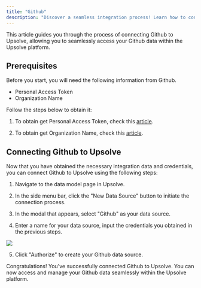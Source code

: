 ```yaml
---
title: "Github"
description: "Discover a seamless integration process! Learn how to connect Github to Upsolve effortlessly for streamlined transactions."
---
```


This article guides you through the process of connecting Github to Upsolve, allowing you to seamlessly access your Github data within the Upsolve platform.

## Prerequisites

Before you start, you will need the following information from Github.

- Personal Access Token
- Organization Name

Follow the steps below to obtain it:

1. To obtain get Personal Access Token, check this [article](https://docs.github.com/en/authentication/keeping-your-account-and-data-secure/managing-your-personal-access-tokens#creating-a-personal-access-token-classic).

2. To obtain get Organization Name, check this [article](https://docs.github.com/en/account-and-profile/setting-up-and-managing-your-personal-account-on-github/managing-your-membership-in-organizations/accessing-an-organization).

## Connecting Github to Upsolve

Now that you have obtained the necessary integration data and credentials, you can connect Github to Upsolve using the following steps:

1. Navigate to the data model page in Upsolve.

2. In the side menu bar, click the "New Data Source" button to initiate the connection process.

3. In the modal that appears, select "Github" as your data source.

4. Enter a name for your data source, input the credentials you obtained in the previous steps.

<img src="https://cdn.peaka.com/integrations/github-1.png" />

5. Click "Authorize" to create your Github data source.

Congratulations! You've successfully connected Github to Upsolve. You can now access and manage your Github data seamlessly within the Upsolve platform.
